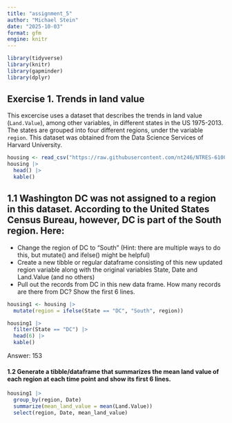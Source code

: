 ```yaml
---
title: "assignment_5"
author: "Michael Stein"
date: "2025-10-03"
format: gfm
engine: knitr 
---
```


```r
library(tidyverse)
library(knitr)
library(gapminder)
library(dplyr)
```

## **Exercise 1. Trends in land value**

This excercise uses a dataset that describes the trends in land value (`Land.Value`), among other variables, in different states in the US 1975-2013. The states are grouped into four different regions, under the variable `region`. This dataset was obtained from the Data Science Services of Harvard University.

```r
housing <- read_csv("https://raw.githubusercontent.com/nt246/NTRES-6100-data-science/master/datasets/landdata_states.csv")
housing |> 
  head() |>  
  kable()
```

## **1.1 Washington DC was not assigned to a region in this dataset. According to the United States Census Bureau, however, DC is part of the South region. Here:**

-   Change the region of DC to “South” (Hint: there are multiple ways to do this, but mutate() and ifelse() might be helpful)
-   Create a new tibble or regular dataframe consisting of this new updated region variable along with the original variables State, Date and Land.Value (and no others)
-   Pull out the records from DC in this new data frame. How many records are there from DC? Show the first 6 lines.

```r
housing1 <- housing |> 
  mutate(region = ifelse(State == "DC", "South", region))

housing1 |> 
  filter(State == "DC") |> 
  head(6) |> 
  kable()

```

Answer: 153

#### **1.2 Generate a tibble/dataframe that summarizes the mean land value of each region at each time point and show its first 6 lines.**

```r
housing1 |> 
  group_by(region, Date)
  summarize(mean_land_value = mean(Land.Value))
  select(region, Date, mean_land_value)
```

